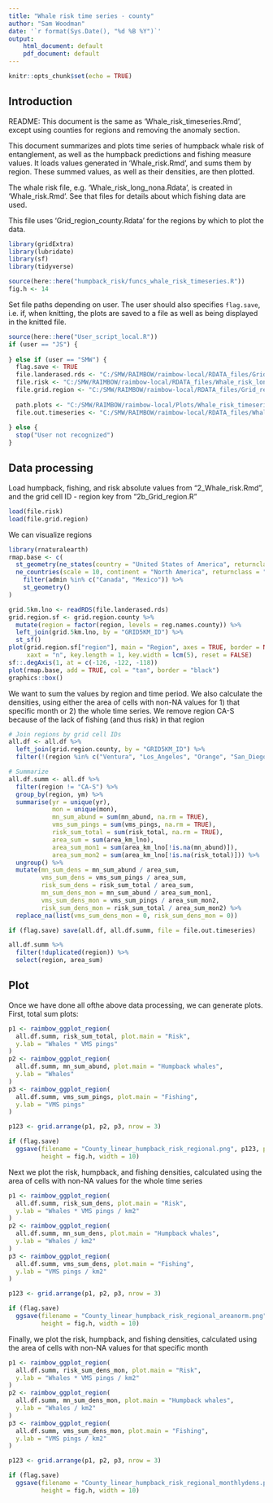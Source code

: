 ```yaml
---
title: "Whale risk time series - county"
author: "Sam Woodman"
date: '`r format(Sys.Date(), "%d %B %Y")`'
output:
    html_document: default
    pdf_document: default
---
```


```r
knitr::opts_chunk$set(echo = TRUE)
```

## Introduction

README: This document is the same as 'Whale_risk_timeseries.Rmd', except using counties for regions and removing the anomaly section.

This document summarizes and plots time series of humpback whale risk of entanglement, as well as the humpback predictions and fishing measure values. It loads values generated in 'Whale_risk.Rmd', and sums them by region. These summed values, as well as their densities, are then plotted. 

The whale risk file, e.g. 'Whale_risk_long_nona.Rdata', is created in 'Whale_risk.Rmd'. See that files for details about which fishing data are used. 

This file uses 'Grid_region_county.Rdata' for the regions by which to plot the data.

```r
library(gridExtra)
library(lubridate)
library(sf)
library(tidyverse)

source(here::here("humpback_risk/funcs_whale_risk_timeseries.R"))
fig.h <- 14
```

Set file paths depending on user. The user should also specifies `flag.save`, i.e. if, when knitting, the plots are saved to a file as well as being displayed in the knitted file.

```r
source(here::here("User_script_local.R"))
if (user == "JS") {
  
} else if (user == "SMW") {
  flag.save <- TRUE
  file.landerased.rds <- "C:/SMW/RAIMBOW/raimbow-local/RDATA_files/Grid_5km_landerased.rds"
  file.risk <- "C:/SMW/RAIMBOW/raimbow-local/RDATA_files/Whale_risk_long_nona.Rdata"
  file.grid.region <- "C:/SMW/RAIMBOW/raimbow-local/RDATA_files/Grid_region_county.Rdata"
  
  path.plots <- "C:/SMW/RAIMBOW/raimbow-local/Plots/Whale_risk_timeseries/"
  file.out.timeseries <- "C:/SMW/RAIMBOW/raimbow-local/RDATA_files/Whale_risk_county_timeseries.Rdata"
  
} else {
  stop("User not recognized")
}
```

## Data processing

Load humpback, fishing, and risk absolute values from "2_Whale_risk.Rmd", and the grid cell ID - region key from "2b_Grid_region.R"

```r
load(file.risk)
load(file.grid.region)
```

We can visualize regions

```r
library(rnaturalearth)
rmap.base <- c(
  st_geometry(ne_states(country = "United States of America", returnclass = "sf")), 
  ne_countries(scale = 10, continent = "North America", returnclass = "sf") %>% 
    filter(admin %in% c("Canada", "Mexico")) %>% 
    st_geometry()
)

grid.5km.lno <- readRDS(file.landerased.rds)
grid.region.sf <- grid.region.county %>% 
  mutate(region = factor(region, levels = reg.names.county)) %>% 
  left_join(grid.5km.lno, by = "GRID5KM_ID") %>% 
  st_sf()
plot(grid.region.sf["region"], main = "Region", axes = TRUE, border = NA, 
     xaxt = "n", key.length = 1, key.width = lcm(5), reset = FALSE)
sf::.degAxis(1, at = c(-126, -122, -118))
plot(rmap.base, add = TRUE, col = "tan", border = "black")
graphics::box()
```

We want to sum the values by region and time period. We also calculate the densities, using either the area of cells with non-NA values for 1) that specific month or 2) the whole time series. We remove region CA-S because of the lack of fishing (and thus risk) in that region

```r
# Join regions by grid cell IDs
all.df <- all.df %>% 
  left_join(grid.region.county, by = "GRID5KM_ID") %>% 
  filter(!(region %in% c("Ventura", "Los_Angeles", "Orange", "San_Diego")))

# Summarize
all.df.summ <- all.df %>% 
  filter(region != "CA-S") %>% 
  group_by(region, ym) %>% 
  summarise(yr = unique(yr), 
            mon = unique(mon), 
            mn_sum_abund = sum(mn_abund, na.rm = TRUE), 
            vms_sum_pings = sum(vms_pings, na.rm = TRUE), 
            risk_sum_total = sum(risk_total, na.rm = TRUE), 
            area_sum = sum(area_km_lno), 
            area_sum_mon1 = sum(area_km_lno[!is.na(mn_abund)]), 
            area_sum_mon2 = sum(area_km_lno[!is.na(risk_total)])) %>% 
  ungroup() %>% 
  mutate(mn_sum_dens = mn_sum_abund / area_sum, 
         vms_sum_dens = vms_sum_pings / area_sum, 
         risk_sum_dens = risk_sum_total / area_sum, 
         mn_sum_dens_mon = mn_sum_abund / area_sum_mon1, 
         vms_sum_dens_mon = vms_sum_pings / area_sum_mon2, 
         risk_sum_dens_mon = risk_sum_total / area_sum_mon2) %>% 
  replace_na(list(vms_sum_dens_mon = 0, risk_sum_dens_mon = 0))

if (flag.save) save(all.df, all.df.summ, file = file.out.timeseries)

all.df.summ %>% 
  filter(!duplicated(region)) %>% 
  select(region, area_sum)
```

## Plot

Once we have done all ofthe above data processing, we can generate plots. First, total sum plots:

```r
p1 <- raimbow_ggplot_region(
  all.df.summ, risk_sum_total, plot.main = "Risk", 
  y.lab = "Whales * VMS pings"
)
p2 <- raimbow_ggplot_region(
  all.df.summ, mn_sum_abund, plot.main = "Humpback whales", 
  y.lab = "Whales"
)
p3 <- raimbow_ggplot_region(
  all.df.summ, vms_sum_pings, plot.main = "Fishing", 
  y.lab = "VMS pings"
)

p123 <- grid.arrange(p1, p2, p3, nrow = 3)

if (flag.save) 
  ggsave(filename = "County_linear_humpback_risk_regional.png", p123, path = path.plots, 
         height = fig.h, width = 10)
```

Next we plot the risk, humpback, and fishing densities, calculated using the area of cells with non-NA values for the whole time series

```r
p1 <- raimbow_ggplot_region(
  all.df.summ, risk_sum_dens, plot.main = "Risk", 
  y.lab = "Whales * VMS pings / km2"
)
p2 <- raimbow_ggplot_region(
  all.df.summ, mn_sum_dens, plot.main = "Humpback whales", 
  y.lab = "Whales / km2"
)
p3 <- raimbow_ggplot_region(
  all.df.summ, vms_sum_dens, plot.main = "Fishing", 
  y.lab = "VMS pings / km2"
)

p123 <- grid.arrange(p1, p2, p3, nrow = 3)

if (flag.save)
  ggsave(filename = "County_linear_humpback_risk_regional_areanorm.png", p123, path = path.plots, 
         height = fig.h, width = 10)
```

Finally, we plot the risk, humpback, and fishing densities, calculated using the area of cells with non-NA values for that specific month

```r
p1 <- raimbow_ggplot_region(
  all.df.summ, risk_sum_dens_mon, plot.main = "Risk", 
  y.lab = "Whales * VMS pings / km2"
)
p2 <- raimbow_ggplot_region(
  all.df.summ, mn_sum_dens_mon, plot.main = "Humpback whales", 
  y.lab = "Whales / km2"
)
p3 <- raimbow_ggplot_region(
  all.df.summ, vms_sum_dens_mon, plot.main = "Fishing", 
  y.lab = "VMS pings / km2"
)

p123 <- grid.arrange(p1, p2, p3, nrow = 3)

if (flag.save) 
  ggsave(filename = "County_linear_humpback_risk_regional_monthlydens.png", p123, path = path.plots, 
         height = fig.h, width = 10)
```
